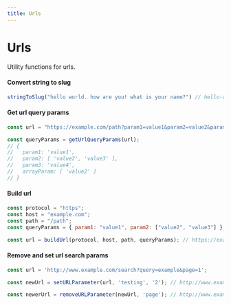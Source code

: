 ```yaml
---
title: Urls
---
```



# Urls

Utility functions for urls.

#### Convert string to slug

```js
stringToSlug("hello world. how are you! what is your name?") // hello-world-how-are-you-what-is-your-name
```

#### Get url query params
```js
const url = "https://example.com/path?param1=value1&param2=value2&param2=value3&param3=value4&arrayParam[]=value1&arrayParam[]=value2";

const queryParams = getUrlQueryParams(url);
// {
//   param1: 'value1',
//   param2: [ 'value2', 'value3' ],
//   param3: 'value4',
//   arrayParam: [ 'value2' ]
// }
```

#### Build url
```js
const protocol = "https";
const host = "example.com";
const path = "/path";
const queryParams = { param1: "value1", param2: ["value2", "value3"] };

const url = buildUrl(protocol, host, path, queryParams); // https://example.com/path?param1=value1&param2=value2&param2=value3
```

#### Remove and set url search params
```js
const url = 'http://www.example.com/search?query=example&page=1';

const newUrl = setURLParameter(url, 'testing', '2'); // http://www.example.com/search?query=example&page=1&testing=2

const newerUrl = removeURLParameter(newUrl, 'page'); // http://www.example.com/search?query=example&testing=2
```